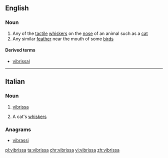 ==English==

===Noun===
{{wikipedia}}
{{en-noun|vibrissae}}

# Any of the [[tactile]] [[whisker]]s on the [[nose]] of an animal such as a [[cat]]
# Any similar [[feather]] near the mouth of some [[bird]]s

====Derived terms====
* [[vibrissal]]

----

==Italian==

===Noun===
{{it-noun|f}}

# [[#English|vibrissa]]
# {{context|in the plural|lang=it}} A cat's [[whiskers]]

===Anagrams===
* [[vibrassi#Italian|vibrassi]]

[[pl:vibrissa]]
[[ta:vibrissa]]
[[chr:vibrissa]]
[[vi:vibrissa]]
[[zh:vibrissa]]